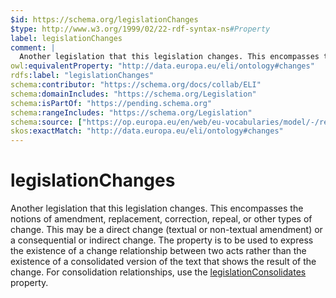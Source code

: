 ```yaml
---
$id: https://schema.org/legislationChanges
$type: http://www.w3.org/1999/02/22-rdf-syntax-ns#Property
label: legislationChanges
comment: |
  Another legislation that this legislation changes. This encompasses the notions of amendment, replacement, correction, repeal, or other types of change. This may be a direct change (textual or non-textual amendment) or a consequential or indirect change. The property is to be used to express the existence of a change relationship between two acts rather than the existence of a consolidated version of the text that shows the result of the change. For consolidation relationships, use the <a href="/legislationConsolidates">legislationConsolidates</a> property.
owl:equivalentProperty: "http://data.europa.eu/eli/ontology#changes"
rdfs:label: "legislationChanges"
schema:contributor: "https://schema.org/docs/collab/ELI"
schema:domainIncludes: "https://schema.org/Legislation"
schema:isPartOf: "https://pending.schema.org"
schema:rangeIncludes: "https://schema.org/Legislation"
schema:source: ["https://op.europa.eu/en/web/eu-vocabularies/model/-/resource/dataset/eli","https://github.com/schemaorg/schemaorg/issues/1156"]
skos:exactMatch: "http://data.europa.eu/eli/ontology#changes"
---
```


# legislationChanges

Another legislation that this legislation changes. This encompasses the notions of amendment, replacement, correction, repeal, or other types of change. This may be a direct change (textual or non-textual amendment) or a consequential or indirect change. The property is to be used to express the existence of a change relationship between two acts rather than the existence of a consolidated version of the text that shows the result of the change. For consolidation relationships, use the <a href="/legislationConsolidates">legislationConsolidates</a> property.

